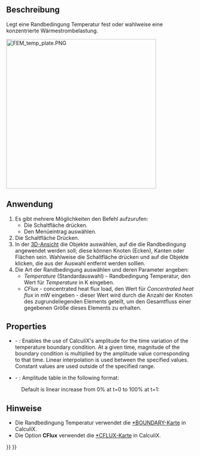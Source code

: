 <languages/>

{{Docnav/de
|[[FEM_ConstraintHeatflux/de|RandbedingungWärmestrom]]
|[[FEM_ConstraintBodyHeatSource/de|RandbedingungKörperwärmequelle]]
|[[FEM_Workbench/de|FEM]]
|IconL=FEM_ConstraintHeatflux.svg
|IconR=FEM_ConstraintBodyHeatSource.svg
|IconC=Workbench_FEM.svg
}}

{{GuiCommandContainer|
{{GuiCommand/de
|Name=FEM ConstraintTemperature
|Name/de=FEM RandbedingungTemperatur
|MenuLocation=Modell → Thermische Randbedingungen und Belastungen→ Randbedingung Temperatur 
|Workbenches=[[FEM_Workbench/de|FEM]]
|Shortcut=
|SeeAlso=[[FEM_tutorial/de|FEM Anleitung]]
}}
{{GuiCommandFemInfo/de
|Solvers=CalculiX, Elmer
}}
}}

<span id="Description"></span>
==Beschreibung==

Legt eine Randbedingung Temperatur fest oder wahlweise eine konzentrierte Wärmestrombelastung.

[[Image:FEM_temp_plate.PNG|400px]]
{{Caption|2D-Platte, die einer Temperaturdifferenz ausgesetzt ist}}

<span id="Usage"></span>
==Anwendung==

# Es gibt mehrere Möglichkeiten den Befehl aufzurufen:
#* Die Schaltfläche {{Button|[[Image:FEM_ConstraintTemperature.svg|16px]] [[FEM_ConstraintTemperature/de|Randbedingung Temperatur]]}} drücken.
#* Den Menüeintrag {{MenuCommand|Modell → Thermische Randbedingungen und Belastungen → [[Image:FEM_ConstraintTemperature.svg|16px]] Randbedingung Temperatur}} auswählen.
# Die Schaltfläche {{Button|Hinzufügen}} Drücken.
# In der [[3D_view/de|3D-Ansicht]] die Objekte auswählen, auf die die Randbedingung angewendet werden soll; diese können Knoten (Ecken), Kanten oder Flächen sein. Wahlweise die Schaltfläche {{Button|Remove}} drücken und auf die Objekte klicken, die aus der Auswahl entfernt werden solllen.
# Die Art der Randbedingung auswählen und deren Parameter angeben:
#* ''Temperature'' (Standardauswahl) - Randbedingung Temperatur, den Wert für ''Temperature'' in K eingeben.
#* ''CFlux'' - concentrated heat flux load, den Wert für ''Concentrated heat flux'' in mW eingeben - dieser Wert wird durch die Anzahl der Knoten des zugrundeliegenden Elements geteilt, um den Gesamtfluss einer gegebenen Größe dieses Elements zu erhalten.

<div lang="en" dir="ltr" class="mw-content-ltr">
==Properties==
</div>

<div lang="en" dir="ltr" class="mw-content-ltr">
* {{PropertyData|Enable Amplitude}} - {{Version|1.1}}: Enables the use of CalculiX's amplitude for the time variation of the temperature boundary condition. At a given time, magnitude of the boundary condition is multiplied by the amplitude value corresponding to that time. Linear interpolation is used between the specified values. Constant values are used outside of the specified range.
* {{PropertyData|Amplitude Values}} - {{Version|1.1}}: Amplitude table in the following format:
</div>

: {{Code|lang=text|code=
time_1, amplitude_value_1
...
}}

<div lang="en" dir="ltr" class="mw-content-ltr">
: Default is linear increase from 0% at t=0 to 100% at t=1:
</div>

: {{Code|lang=text|code=
0, 0
1, 1
}}

<span id="Notes"></span>
==Hinweise==

* Die Randbedingung Temperatur verwendet die [http://web.mit.edu/calculix_v2.7/CalculiX/ccx_2.7/doc/ccx/node163.html *BOUNDARY-Karte] in CalculiX.
* Die Option '''CFlux''' verwendet die [http://web.mit.edu/calculix_v2.7/CalculiX/ccx_2.7/doc/ccx/node168.html *CFLUX-Karte] in CalculiX.


{{Docnav/de
|[[FEM_ConstraintHeatflux/de|RandbedingungWärmestrom]]
|[[FEM_ConstraintBodyHeatSource/de|RandbedingungKörperwärmequelle]]
|[[FEM_Workbench/de|FEM]]
|IconL=FEM_ConstraintHeatflux.svg
|IconR=FEM_ConstraintBodyHeatSource.svg
|IconC=Workbench_FEM.svg
}}

{{FEM Tools navi{{#translation:}}}}
{{Userdocnavi{{#translation:}}}}